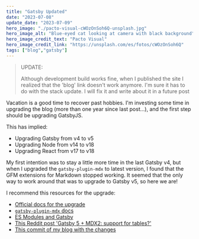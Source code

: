 ```yaml
---
title: "Gatsby Updated"
date: "2023-07-08"
update_date: "2023-07-09"
hero_image: "./pacto-visual-cWOzOnSoh6Q-unsplash.jpg"
hero_image_alt: "Blue-eyed cat looking at camera with black background"
hero_image_credit_text: "Pacto Visual"
hero_image_credit_link: "https://unsplash.com/es/fotos/cWOzOnSoh6Q"
tags: ["blog","gatsby"]
---
```


> UPDATE:
>
> Although development build works fine, when I published the site I realized that the 'blog' link doesn't work anymore. I'm sure it has to do with the stack update. I will fix it and write about it in a future post

Vacation is a good time to recover past hobbies. I'm investing some time
in upgrading the blog (more than one year since last post...), and the first
step should be upgrading GatsbyJS.

This has implied:

* Upgrading Gatsby from v4 to v5
* Upgrading Node from v14 to v18
* Upgrading React from v17 to v18

My first intention was to stay a little more time in the last Gatsby v4, 
but when I upgraded the `gatsby-plugin-mdx` to latest version, I found that
the GFM extensions for Markdown stopped working. It seemed that the only way
to work around that was to upgrade to Gatsby v5, so here we are!

I recommend this resources for the upgrade:

* [Official docs for the upgrade](https://www.gatsbyjs.com/docs/reference/release-notes/migrating-from-v4-to-v5/)
* [`gatsby-plugin-mdx` docs](https://www.gatsbyjs.com/plugins/gatsby-plugin-mdx/)
* [ES Modules and Gatsby](https://www.gatsbyjs.com/docs/how-to/custom-configuration/es-modules/)
* [This Reddit post 'Gatsby 5 + MDX2: support for tables?'](https://www.reddit.com/r/gatsbyjs/comments/107nnj2/gatsby_5_mdx2_support_for_tables/)
* [This commit of my blog with the changes](https://github.com/cpiment/pimentel.page/commit/9e3922eb2de3dc2b1e9a9a40852f927ac3ee6a67)
